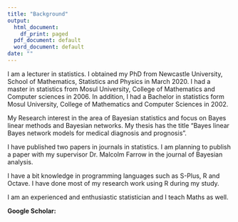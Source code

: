 ```yaml
---
title: "Background"
output:
  html_document:
    df_print: paged
  pdf_document: default
  word_document: default
date: ""
---
```



I am a lecturer in statistics. I obtained my PhD from Newcastle University, School of Mathematics, Statistics and Physics in March 2020. I had a master in statistics from Mosul University, College of Mathematics and Computer sciences in 2006. In addition, I had a Bachelor in statistics form Mosul University, College of Mathematics and Computer Sciences in 2002.

My Research interest in the area of Bayesian statistics and focus on Bayes linear methods and Bayesian networks. My thesis has the title "Bayes linear Bayes network models for medical diagnosis and prognosis".

I have published two papers in journals in statistics. I am planning to publish a paper with my supervisor Dr. Malcolm Farrow in the journal of Bayesian analysis.

I have a bit knowledge in programming languages such as S-Plus, R and Octave. I have done most of my research work using R during my study.

I am an experienced and enthusiastic statistician and I teach Maths as well.

**Google Scholar:** 